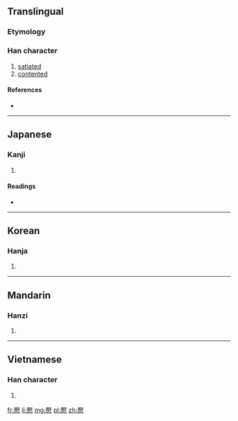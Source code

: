 ==Translingual==

===Etymology===
{{Han compound|厭|心|c1=p|c2=s|t2=heart|ls=psc}}

===Han character===
{{Han char|rn=61|rad=心|as=14|sn=18|four=|canj=一大心 (MKP), XX一大心 (XXMKP)}}

# [[satiated]]
# [[contented]]

====References====
* {{Han ref|kx=0406.180|dkj=11356|dj=0747.150|hdz=42363.070|uh=61D5|ud=25045}}

----

==Japanese==

===Kanji===
{{ja-kanji|grade=|rs=心14}}

# {{defn|Japanese|sort=心14}}

====Readings====
* {{ja-readings|on=[[えん]] (en), [[よう]] (yō)|kun=[[やすらか]] (yasuraka), [[たりる]] (tariru), [[ゆるす]] (yurusu)}}

----

==Korean==

===Hanja===
{{ko-hanja|hangeul=염|eumhun=|rv=yeom|mr=yŏm|y=yem}}

# {{defn|Korean|sort=心14}}

----

==Mandarin==

===Hanzi===
{{cmn-hanzi|pin=[[yān]] ([[yan1]])|wg=yen<sup>1</sup>}}

# {{defn|Mandarin|sort=心14}}

----

==Vietnamese==

===Han character===
{{vi-hantu|[[yêm]]|rs=心14}}

# {{defn|Vietnamese|sort=心14}}

[[fr:懕]]
[[li:懕]]
[[mg:懕]]
[[pl:懕]]
[[zh:懕]]